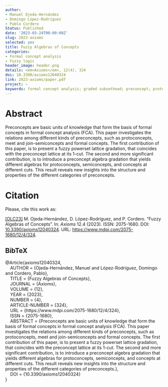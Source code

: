 ```yaml
---
author:
- Manuel Ojeda-Hernández
- Domingo López-Rodríguez
- Pablo Cordero
Status: Published
date: '2023-03-24T00:00:00Z'
slug: 2023-axioms
selected: yes
title: Fuzzy Algebras of Concepts
categories:
- Formal concept analysis
- Fuzzy logic
header_image: header.png
details: <em>Axioms</em>, 12(4), 324
doi: 10.3390/axioms12040324
link: 2023-axioms/paper.pdf
project: ~
keywords: formal concept analysis; graded subsethood; preconcept; protoconcept; fuzzy
---
```



# Abstract


Preconcepts are basic units of knowledge that form the basis of formal concepts in formal concept analysis (FCA). This paper investigates the relations among different kinds of preconcepts, such as protoconcepts, meet and join-semiconcepts and formal concepts. The first contribution of this paper, is to present a fuzzy powerset lattice gradation, that coincides with the preconcept lattice at its 1-cut. The second and more significant contribution, is to introduce a preconcept algebra gradation that yields different algebras for protoconcepts, semiconcepts, and concepts at different cuts. This result reveals new insights into the structure and properties of the different categories of preconcepts.







# Citation
Please, cite this work as:


<a name=bib-axioms12040324></a>[[OLC23]](#cite-axioms12040324) M. Ojeda-Hernández, D. López-Rodríguez, and P. Cordero. “Fuzzy Algebras of Concepts”. In: _Axioms_ 12.4 (2023). ISSN: 2075-1680. DOI: [10.3390/axioms12040324](https://doi.org/10.3390%2Faxioms12040324). URL: [https://www.mdpi.com/2075-1680/12/4/324](https://www.mdpi.com/2075-1680/12/4/324).

::: {.callout-note appearance="minimal" collapse=true}

## BibTeX

@Article{axioms12040324,<br>&nbsp;&nbsp;&nbsp;&nbsp;AUTHOR = {Ojeda-Hernández, Manuel and López-Rodríguez, Domingo and Cordero, Pablo},<br>&nbsp;&nbsp;&nbsp;&nbsp;TITLE = {Fuzzy Algebras of Concepts},<br>&nbsp;&nbsp;&nbsp;&nbsp;JOURNAL = {Axioms},<br>&nbsp;&nbsp;&nbsp;&nbsp;VOLUME = {12},<br>&nbsp;&nbsp;&nbsp;&nbsp;YEAR = {2023},<br>&nbsp;&nbsp;&nbsp;&nbsp;NUMBER = {4},<br>&nbsp;&nbsp;&nbsp;&nbsp;ARTICLE-NUMBER = {324},<br>&nbsp;&nbsp;&nbsp;&nbsp;URL = {https://www.mdpi.com/2075-1680/12/4/324},<br>&nbsp;&nbsp;&nbsp;&nbsp;ISSN = {2075-1680},<br>&nbsp;&nbsp;&nbsp;&nbsp;ABSTRACT = {Preconcepts are basic units of knowledge that form the basis of formal concepts in formal concept analysis (FCA). This paper investigates the relations among different kinds of preconcepts, such as protoconcepts, meet and join-semiconcepts and formal concepts. The first contribution of this paper, is to present a fuzzy powerset lattice gradation, that coincides with the preconcept lattice at its 1-cut. The second and more significant contribution, is to introduce a preconcept algebra gradation that yields different algebras for protoconcepts, semiconcepts, and concepts at different cuts. This result reveals new insights into the structure and properties of the different categories of preconcepts.},<br>&nbsp;&nbsp;&nbsp;&nbsp;DOI = {10.3390/axioms12040324}<br>}

:::


